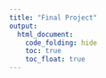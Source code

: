```yaml
---
title: "Final Project"
output: 
  html_document:
    code_folding: hide
    toc: true
    toc_float: true
---
```



